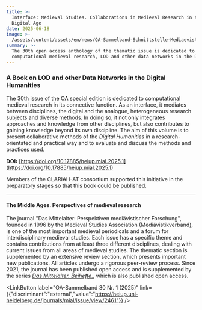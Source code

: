 ```yaml
---
title: >-
  Interface: Medieval Studies. Collaborations in Medieval Research in the
  Digital Age
date: 2025-06-18
image: >-
  /assets/content/assets/en/news/OA-Sammelband-Schnittstelle-Mediaevistik/image.png
summary: >-
  The 30th open access anthology of the thematic issue is dedicated to
  computational medieval research, LOD and other data networks in the DH.
---
```

### A Book on LOD and other Data Networks in the Digital Humanities

The 30th issue of the OA special edition is dedicated to computational medieval research in its connective function. As an interface, it mediates between disciplines, the digital and the analogue, heterogeneous research subjects and diverse methods. In doing so, it not only integrates approaches and knowledge from other disciplines, but also contributes to gaining knowledge beyond its own discipline. The aim of this volume is to present collaborative methods of the *Digital Humanities* in a research-orientated and practical way and to evaluate and discuss the methods and practices used.

**DOI:** [https://doi.org/10.17885/heiup.mial.2025.1](https://doi.org/10.17885/heiup.mial.2025.1)

Members of the CLARIAH-AT consortium supported this initiative in the preparatory stages so that this book could be published.

---

#### **The Middle Ages. Perspectives of medieval research**

The journal "Das Mittelalter: Perspektiven mediävistischer Forschung", founded in 1996 by the Medieval Studies Association (Mediävistikverband), is one of the most important medieval periodicals and a forum for interdisciplinary medieval studies. Each issue has a specific theme and contains contributions from at least three different disciplines, dealing with current issues from all areas of medieval studies. The thematic section is supplemented by an extensive review section, which presents important new publications. All articles undergo a rigorous peer-review process. Since 2021, the journal has been published open access and is supplemented by the series [*Das Mittelalter. Beihefte.*](https://heiup.uni-heidelberg.de/catalog/series/mabh), which is also published open access.

<LinkButton label="OA-Sammelband 30 Nr. 1 (2025)" link={{"discriminant":"external","value":"https://heiup.uni-heidelberg.de/journals/mial/issue/view/2461"}} />
